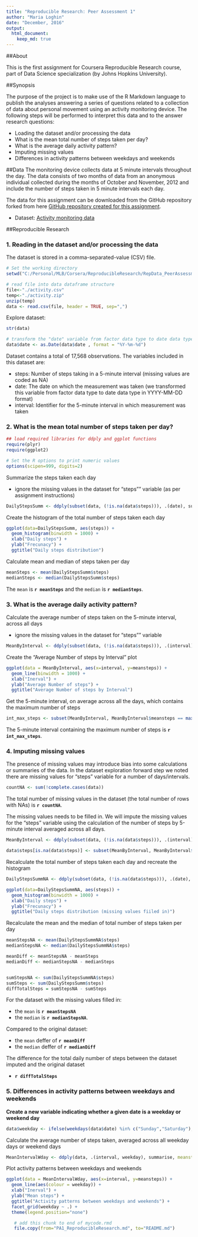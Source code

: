 ```yaml
---
title: "Reproducible Research: Peer Assessment 1"
author: "Maria Loghin"
date: "December, 2016"
output: 
  html_document:
    keep_md: true
---
```




##About

This is the first assignment for Coursera Reproducible Research course, part of Data Science specialization (by Johns Hopkins University). 


##Synopsis

The purpose of the project is to make use of the R Markdown language to publish the analyses answering a series of questions related to a collection of data about personal movement using an activity monitoring device.
The following steps will be performed to interpret this data and to the answer research questions:

- Loading the dataset and/or processing the data
- What is the mean total number of steps taken per day?
- What is the average daily activity pattern?
- Imputing missing values
- Differences in activity patterns between weekdays and weekends

##Data
The monitoring device collects data at 5 minute intervals throughout the day. The data consists of two months of data from an anonymous individual collected during the months of October and November, 2012 and include the number of steps taken in 5 minute intervals each day.

The data for this assignment can be downloaded from the GitHub repository forked from here [GitHub repository created for this assignment](http://github.com/rdpeng/RepData_PeerAssessment1).

- Dataset: [Activity monitoring data](https://github.com/rdpeng/RepData_PeerAssessment1/blob/master/activity.zip)


##Reproducible Research

### 1. Reading in the dataset and/or processing the data


The dataset is stored in a comma-separated-value (CSV) file.


```r
# Set the working directory 
setwd("C:/Personal/MLB/Corsera/ReproducibleResearch/RepData_PeerAssessment1")
```


```r
# read file into data dataframe structure
file<-"./activity.csv"
temp<-"./activity.zip"
unzip(temp)
data <- read.csv(file, header = TRUE, sep=",")
```


Explore dataset:

```r
str(data)

# transform the "date" variable from factor data type to date data type
data$date <- as.Date(data$date , format = "%Y-%m-%d")

```

Dataset contains a total of 17,568 observations.
The variables included in this dataset are:

- steps: Number of steps taking in a 5-minute interval (missing values are coded as NA)
- date: The date on which the measurement was taken (we transformed this variable from factor data type to date data type in YYYY-MM-DD format)
- interval: Identifier for the 5-minute interval in which measurement was taken




### 2. What is the mean total number of steps taken per day?


```r

## load required libraries for ddply and ggplot functions
require(plyr)
require(ggplot2)

# Set the R options to print numeric values
options(scipen=999, digits=2)

```

Summarize the steps taken each day

- ignore the missing values in the dataset for "steps"" variable (as per assignment instructions) 

```r

DailyStepsSumm <- ddply(subset(data, (!is.na(data$steps))), .(date), summarise, steps = sum(steps))
```

Create the histogram of the total number of steps taken each day

```r

ggplot(data=DailyStepsSumm, aes(steps)) +
  geom_histogram(binwidth = 1000) +
  xlab("Daily steps") + 
  ylab("Frecunacy") + 
  ggtitle("Daily steps distribution")

```

Calculate mean and median of steps taken per day

```r

meanSteps <- mean(DailyStepsSumm$steps)
medianSteps <- median(DailyStepsSumm$steps)

```

The `mean` is **`r meanSteps`** and the `median` is **`r medianSteps`**.


### 3. What is the average daily activity pattern?

Calculate the average number of steps taken on the 5-minute interval, across all days

- ignore the missing values in the dataset for "steps"" variable 


```r

MeanByInterval <- ddply(subset(data, (!is.na(data$steps))), .(interval), summarise, meansteps = mean(steps))
```

Create the "Average Number of steps by Interval" plot

```r
ggplot(data = MeanByInterval, aes(x=interval, y=meansteps)) +
  geom_line(binwidth = 1000) +
  xlab("Inerval") + 
  ylab("Average Number of steps") + 
  ggtitle("Average Number of steps by Interval")
```

Get the 5-minute interval, on average across all the days, which contains the maximum number of steps

```r

int_max_steps <- subset(MeanByInterval, MeanByInterval$meansteps == max(MeanByInterval$meansteps))$interval

```

The 5-minute interval containing the maximum number of steps is **`r int_max_steps`**.


### 4. Imputing missing values

The presence of missing values may introduce bias into some calculations or summaries of the data. 
In the dataset exploration forward step we noted there are missing values for "steps" variable for a number of days/intervals.

```r

countNA <- sum(!complete.cases(data))

```

The total number of missing values in the dataset (the total number of rows with NAs) is **`r countNA`**.

The missing values needs to be filled in. We will impute the missing values for the "steps" variable using the calculation of the number of steps by 5-minute interval averaged across all days.  

```r

MeanByInterval <- ddply(subset(data, (!is.na(data$steps))), .(interval), summarise, meansteps = mean(steps, na.rm = TRUE))

data$steps[is.na(data$steps)] <- subset(MeanByInterval, MeanByInterval$interval == data$interval[is.na(data$steps)])$meansteps

```

Recalculate the total number of steps taken each day and recreate the histogram

```r

DailyStepsSummNA <- ddply(subset(data, (!is.na(data$steps))), .(date), summarise, steps = sum(steps))

ggplot(data=DailyStepsSummNA, aes(steps)) +
  geom_histogram(binwidth = 1000) +
  xlab("Daily steps") + 
  ylab("Frecunacy") + 
  ggtitle("Daily steps distribution (missing values fiiled in)")

```

Recalculate the mean and the median of total number of steps taken per day

```r

meanStepsNA <- mean(DailyStepsSummNA$steps)
medianStepsNA <- median(DailyStepsSummNA$steps)

meanDiff <- meanStepsNA - meanSteps
medianDiff <- medianStepsNA - medianSteps


sumStepsNA <- sum(DailyStepsSummNA$steps)
sumSteps <- sum(DailyStepsSumm$steps)
diffTotalSteps = sumStepsNA - sumSteps

```


For the dataset with the missing values filled in:

 - the `mean` is **`r meanStepsNA`** 
 - the `median` is **`r medianStepsNA`**.
 
 Compared to the original dataset:
 
- the `mean` deffer of **`r meanDiff`**
- the `median` deffer of **`r medianDiff`**

The difference for the total daily number of steps between the dataset imputed and the original dataset

- **`r diffTotalSteps`**


### 5. Differences in activity patterns between weekdays and weekends


**Create a new variable indicating whether a given date is a weekday or weekend day**

```r

data$weekday <- ifelse(weekdays(data$date) %in% c("Sunday","Saturday"),"Weekend", "Weekday") 
```

Calculate the average number of steps taken, averaged across all weekday days or weekend days

```r

MeanIntervalWday <- ddply(data, .(interval, weekday), summarise, meansteps = mean(steps, na.rm = TRUE))

```

Plot activity patterns between weekdays and weekends

```r

ggplot(data = MeanIntervalWday, aes(x=interval, y=meansteps)) +
  geom_line(aes(colour = weekday)) +
  xlab("Inerval") + 
  ylab("Mean steps") + 
  ggtitle("Activity patterns between weekdays and weekends") +
  facet_grid(weekday ~ .) +
  theme(legend.position="none")

```

```r
   # add this chunk to end of mycode.rmd
   file.copy(from="PA1_ReproducibleResearch.md", to="README.md")
```